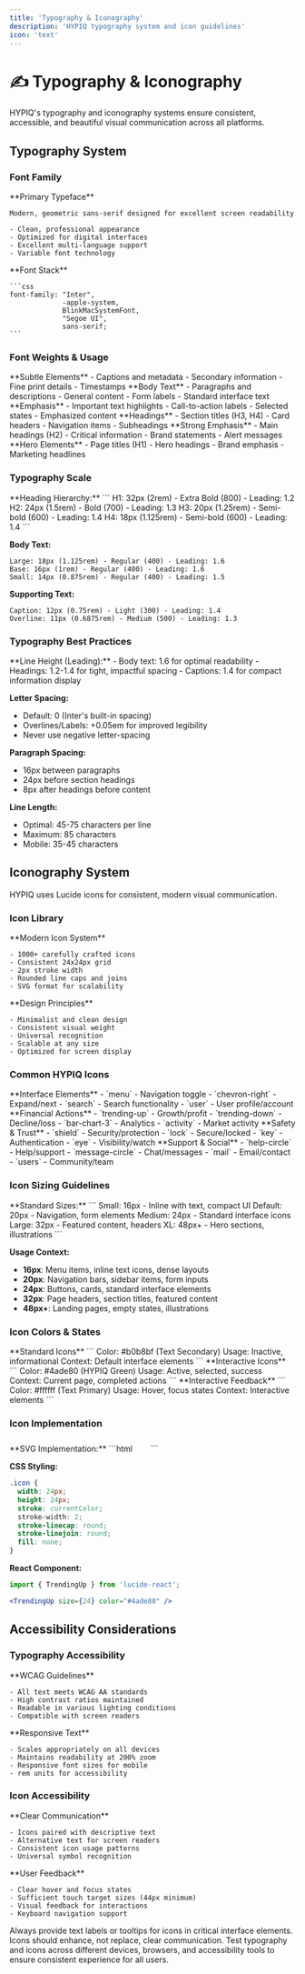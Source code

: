 ```yaml
---
title: 'Typography & Iconography'
description: 'HYPIQ typography system and icon guidelines'
icon: 'text'
---
```


# ✍️ Typography & Iconography

HYPIQ's typography and iconography systems ensure consistent, accessible, and beautiful visual communication across all platforms.

## Typography System

### Font Family

<CardGroup cols={2}>
  <Card title="Inter" icon="text">
    **Primary Typeface**
    
    Modern, geometric sans-serif designed for excellent screen readability
    
    - Clean, professional appearance
    - Optimized for digital interfaces
    - Excellent multi-language support
    - Variable font technology
  </Card>
  <Card title="System Fallbacks" icon="layers">
    **Font Stack**
    
    ```css
    font-family: "Inter", 
                 -apple-system, 
                 BlinkMacSystemFont, 
                 "Segoe UI", 
                 sans-serif;
    ```
  </Card>
</CardGroup>

### Font Weights & Usage

<CardGroup cols={3}>
  <Card title="Light (300)" icon="minus">
    **Subtle Elements**
    - Captions and metadata
    - Secondary information
    - Fine print details
    - Timestamps
  </Card>
  <Card title="Regular (400)" icon="text">
    **Body Text**
    - Paragraphs and descriptions
    - General content
    - Form labels
    - Standard interface text
  </Card>
  <Card title="Medium (500)" icon="bold">
    **Emphasis**
    - Important text highlights
    - Call-to-action labels
    - Selected states
    - Emphasized content
  </Card>
  <Card title="Semi-bold (600)" icon="bold">
    **Headings**
    - Section titles (H3, H4)
    - Card headers
    - Navigation items
    - Subheadings
  </Card>
  <Card title="Bold (700)" icon="bold">
    **Strong Emphasis**
    - Main headings (H2)
    - Critical information
    - Brand statements
    - Alert messages
  </Card>
  <Card title="Extra Bold (800)" icon="bold">
    **Hero Elements**
    - Page titles (H1)
    - Hero headings
    - Brand emphasis
    - Marketing headlines
  </Card>
</CardGroup>

### Typography Scale

<Accordion title="Size & Weight Specifications">
  **Heading Hierarchy:**
  ```
  H1: 32px (2rem) - Extra Bold (800) - Leading: 1.2
  H2: 24px (1.5rem) - Bold (700) - Leading: 1.3
  H3: 20px (1.25rem) - Semi-bold (600) - Leading: 1.4
  H4: 18px (1.125rem) - Semi-bold (600) - Leading: 1.4
  ```
  
  **Body Text:**
  ```
  Large: 18px (1.125rem) - Regular (400) - Leading: 1.6
  Base: 16px (1rem) - Regular (400) - Leading: 1.6
  Small: 14px (0.875rem) - Regular (400) - Leading: 1.5
  ```
  
  **Supporting Text:**
  ```
  Caption: 12px (0.75rem) - Light (300) - Leading: 1.4
  Overline: 11px (0.6875rem) - Medium (500) - Leading: 1.3
  ```
</Accordion>

### Typography Best Practices

<Accordion title="Implementation Guidelines">
  **Line Height (Leading):**
  - Body text: 1.6 for optimal readability
  - Headings: 1.2-1.4 for tight, impactful spacing
  - Captions: 1.4 for compact information display
  
  **Letter Spacing:**
  - Default: 0 (Inter's built-in spacing)
  - Overlines/Labels: +0.05em for improved legibility
  - Never use negative letter-spacing
  
  **Paragraph Spacing:**
  - 16px between paragraphs
  - 24px before section headings
  - 8px after headings before content
  
  **Line Length:**
  - Optimal: 45-75 characters per line
  - Maximum: 85 characters
  - Mobile: 35-45 characters
</Accordion>

## Iconography System

HYPIQ uses Lucide icons for consistent, modern visual communication.

### Icon Library

<CardGroup cols={2}>
  <Card title="Lucide Icons" icon="box">
    **Modern Icon System**
    
    - 1000+ carefully crafted icons
    - Consistent 24x24px grid
    - 2px stroke width
    - Rounded line caps and joins
    - SVG format for scalability
  </Card>
  <Card title="Icon Characteristics" icon="grid-3-x-3">
    **Design Principles**
    
    - Minimalist and clean design
    - Consistent visual weight
    - Universal recognition
    - Scalable at any size
    - Optimized for screen display
  </Card>
</CardGroup>

### Common HYPIQ Icons

<CardGroup cols={4}>
  <Card title="Navigation" icon="menu">
    **Interface Elements**
    - `menu` - Navigation toggle
    - `chevron-right` - Expand/next
    - `search` - Search functionality
    - `user` - User profile/account
  </Card>
  <Card title="Trading" icon="trending-up">
    **Financial Actions**
    - `trending-up` - Growth/profit
    - `trending-down` - Decline/loss
    - `bar-chart-3` - Analytics
    - `activity` - Market activity
  </Card>
  <Card title="Security" icon="shield">
    **Safety & Trust**
    - `shield` - Security/protection
    - `lock` - Secure/locked
    - `key` - Authentication
    - `eye` - Visibility/watch
  </Card>
  <Card title="Communication" icon="message-circle">
    **Support & Social**
    - `help-circle` - Help/support
    - `message-circle` - Chat/messages
    - `mail` - Email/contact
    - `users` - Community/team
  </Card>
</CardGroup>

### Icon Sizing Guidelines

<Accordion title="Size Specifications">
  **Standard Sizes:**
  ```
  Small: 16px - Inline with text, compact UI
  Default: 20px - Navigation, form elements
  Medium: 24px - Standard interface icons
  Large: 32px - Featured content, headers
  XL: 48px+ - Hero sections, illustrations
  ```
  
  **Usage Context:**
  - **16px**: Menu items, inline text icons, dense layouts
  - **20px**: Navigation bars, sidebar items, form inputs
  - **24px**: Buttons, cards, standard interface elements
  - **32px**: Page headers, section titles, featured content
  - **48px+**: Landing pages, empty states, illustrations
</Accordion>

### Icon Colors & States

<CardGroup cols={3}>
  <Card title="Default State" icon="circle">
    **Standard Icons**
    ```
    Color: #b0b8bf (Text Secondary)
    Usage: Inactive, informational
    Context: Default interface elements
    ```
  </Card>
  <Card title="Active State" icon="check-circle">
    **Interactive Icons**
    ```
    Color: #4ade80 (HYPIQ Green)
    Usage: Active, selected, success
    Context: Current page, completed actions
    ```
  </Card>
  <Card title="Hover State" icon="arrow-right">
    **Interactive Feedback**
    ```
    Color: #ffffff (Text Primary)
    Usage: Hover, focus states
    Context: Interactive elements
    ```
  </Card>
</CardGroup>

### Icon Implementation

<Accordion title="Technical Guidelines">
  **SVG Implementation:**
  ```html
  <!-- Inline SVG with proper attributes -->
  <svg width="24" height="24" stroke="currentColor" fill="none">
    <path d="..."></path>
  </svg>
  ```
  
  **CSS Styling:**
  ```css
  .icon {
    width: 24px;
    height: 24px;
    stroke: currentColor;
    stroke-width: 2;
    stroke-linecap: round;
    stroke-linejoin: round;
    fill: none;
  }
  ```
  
  **React Component:**
  ```jsx
  import { TrendingUp } from 'lucide-react';
  
  <TrendingUp size={24} color="#4ade80" />
  ```
</Accordion>

## Accessibility Considerations

### Typography Accessibility
<CardGroup cols={2}>
  <Card title="Contrast Compliance" icon="eye-off">
    **WCAG Guidelines**
    
    - All text meets WCAG AA standards
    - High contrast ratios maintained
    - Readable in various lighting conditions
    - Compatible with screen readers
  </Card>
  <Card title="Scalability" icon="search">
    **Responsive Text**
    
    - Scales appropriately on all devices
    - Maintains readability at 200% zoom
    - Responsive font sizes for mobile
    - rem units for accessibility
  </Card>
</CardGroup>

### Icon Accessibility
<CardGroup cols={2}>
  <Card title="Semantic Meaning" icon="message-circle">
    **Clear Communication**
    
    - Icons paired with descriptive text
    - Alternative text for screen readers
    - Consistent icon usage patterns
    - Universal symbol recognition
  </Card>
  <Card title="Interactive States" icon="mouse-pointer-click">
    **User Feedback**
    
    - Clear hover and focus states
    - Sufficient touch target sizes (44px minimum)
    - Visual feedback for interactions
    - Keyboard navigation support
  </Card>
</CardGroup>

<Info>
  Always provide text labels or tooltips for icons in critical interface elements. Icons should enhance, not replace, clear communication.
</Info>

<Warning>
  Test typography and icons across different devices, browsers, and accessibility tools to ensure consistent experience for all users.
</Warning>